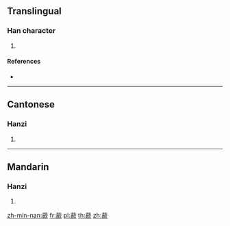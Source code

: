 {{character info/new}}
==Translingual==

===Han character===
{{Han char|rn=140|rad=艸|as=14|sn=20|four=44282|canj=TYBO}}

# {{defn|Han|sort=艸14}}

====References====
* {{Han ref|kx=1063.280|dkj=32228|dj=1528.170|hdz=53315.070|uh=85C3|ud=34243|bh=F0A7|bd=61607}}

----

==Cantonese==

===Hanzi===
{{yue-hanzi|jyut=hou3|y=hou3}}

# {{defn|lang=yue|sort=艸14}}

----

==Mandarin==

===Hanzi===
{{cmn-hanzi|pin=[[hào]] ([[hao4]]), [[xiāo]] ([[xiao1]])|wg=hao<sup>4</sup>, hsiao<sup>1</sup>}}

# {{defn|lang=cmn|sort=艸14}}

[[zh-min-nan:藃]]
[[fr:藃]]
[[pl:藃]]
[[th:藃]]
[[zh:藃]]